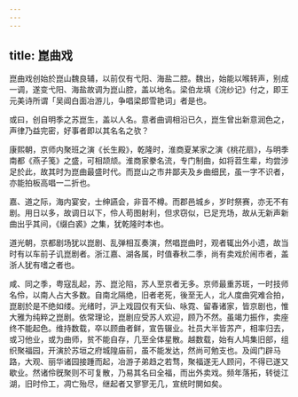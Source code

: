 ```yaml
---
---
---
```

title: 崑曲戏
---



崑曲戏创始於崑山魏良辅，以前仅有弋阳、海盐二腔。魏出，始能以喉转声，别成一调，遂变弋阳、海盐故调为崑山腔，盖以地名。梁伯龙填《浣纱记》付之，即王元美诗所谓「吴阊白面冶游儿，争唱梁郎雪艳词」者是也。

或曰，创自明季之苏崑生，盖以人名。意者曲调相沿已久，崑生曾出新意润色之，声律乃益完密，好事者即以其名名之欤？

康熙朝，京师内聚班之演《长生殿》，乾隆时，淮商夏某家之演《桃花扇》，与明季南都《燕子笺》之盛，可相颉颃。淮商家豢名流，专门制曲，如将苕生辈，均尝涉足於此，故其时为崑曲最盛时代。而崑山之市井鄙夫及乡曲细民，虽一字不识者，亦能拍板高唱一二折也。

嘉、道之际，海内宴安，士绅讌会，非音不樽。而郡邑城乡，岁时祭赛，亦无不有剧。用日以多，故调日以下，伶人苟图射利，但求窃似，已足充场，故从无新声新曲出乎其间，《缀白裘》之集，犹乾隆时本也。

道光朝，京都剧场犹以崑剧、乱弹相互奏演，然唱崑曲时，观者辄出外小遗，故当时有以车前子讥崑剧者。浙江嘉、湖各属，时值春秋二季，尚有卖戏於闹市者，盖浙人犹有嗜之者也。

咸、同之季，粤寇乱起，苏、崑沦陷，苏人至京者无多。京师最重苏斑，一时技师名伶，以南人占大多数。自南北隔绝，旧者老死，後至无人，北人度曲究难合拍，崑剧於是不绝如缕。光绪时，沪上戏园仅有天仙、咏霓、留春诸家，皆京剧也，惟大雅为纯粹之崑剧。依常理论，崑剧应受苏人欢迎，顾乃不然。虽竭力振作，卖座终不能起色。维持数载，卒以顾曲者鲜，宣告辍业。社员大半皆苏产，相率归去，或习他业，或为曲师，贫不能自存，几至全体星散。越数载，始有人鸠集旧部，组织聚福园，开演於苏垣之府城隍庙前，虽不能发达，然尚可勉支也。及阊门辟马路，大观、丽华诸园接踵而起，冶游子弟趋之若骛，聚福遂无人顾问，不得已遂又歇业。然诸伶旣聚则不可复散，乃易其名曰全福，而出外卖戏。频年落拓，转徙江湖，旧时伶工，凋亡殆尽，继起者又寥寥无几，宣统时閴如矣。